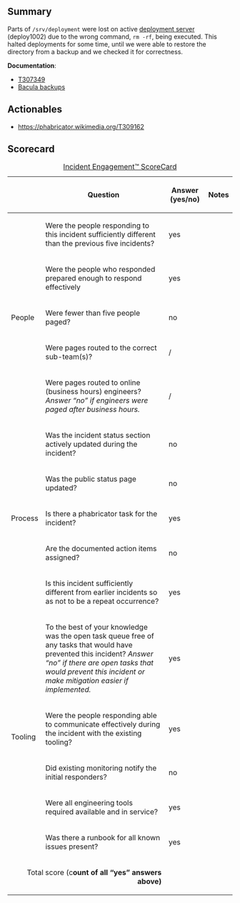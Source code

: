 {{irdoc|status=review}}

==Summary==
{{Incident scorecard
| task = T307349
| paged-num = 0
| responders-num = 4
| coordinators = Jaime Crespo
| start = 2022-05-02 11:13
| end = 2022-05-02 15:21
| metrics = No relevant SLOs exist
| impact = For 4 hours, MediaWiki and other services could not be updated or deployed due to data loss on the active deployment server.
}}
<!-- Reminder: No private information on this page! -->

Parts of <code>/srv/deployment</code> were lost on active [[deployment server]] (deploy1002) due to the wrong command, <code>rm -rf</code>, being executed. This halted deployments for some time, until we were able to restore the directory from a backup and we checked it for correctness.

'''Documentation''':
*[[phab:T307349|T307349]]
*[[Bacula|Bacula backups]]

==Actionables==

* https://phabricator.wikimedia.org/T309162

==Scorecard==

{| class="wikitable"
|+[[Incident Scorecard|Incident Engagement™  ScoreCard]]
!
!Question
!Answer
(yes/no)
!Notes
|-
! rowspan="5" |People
|Were the people responding to this incident sufficiently different than the previous five incidents?
|yes
|
|-
|Were the people who responded prepared enough to respond effectively
|yes
|
|-
|Were fewer than five people paged?
|no
|
|-
|Were pages routed to the correct sub-team(s)?
|/
|
|-
|Were pages routed to online (business hours) engineers?  ''Answer “no” if engineers were paged after business hours.''
|/
|
|-
! rowspan="5" |Process
|Was the incident status section actively updated during the incident?
|no
|
|-
|Was the public status page updated?
|no
|
|-
|Is there a phabricator task for the incident?
|yes
|
|-
|Are the documented action items assigned?
|no
|
|-
|Is this incident sufficiently different from earlier incidents so as not to be a repeat occurrence?
|yes
|
|-
! rowspan="5" |Tooling
|To the best of your knowledge was the open task queue free of any tasks that would have prevented this incident? ''Answer “no” if there are''
''open tasks that would prevent this incident or make mitigation easier if implemented.''
|yes
|
|-
|Were the people responding able to communicate effectively during the incident with the existing tooling?
|yes
|
|-
|Did existing monitoring notify the initial responders?
|no
|
|-
|Were all engineering tools required available and in service?
|yes
|
|-
|Was there a runbook for all known issues present?
|yes
|
|-
! colspan="2" align="right" |Total score (c'''ount of all “yes” answers above)'''
|
|
|}